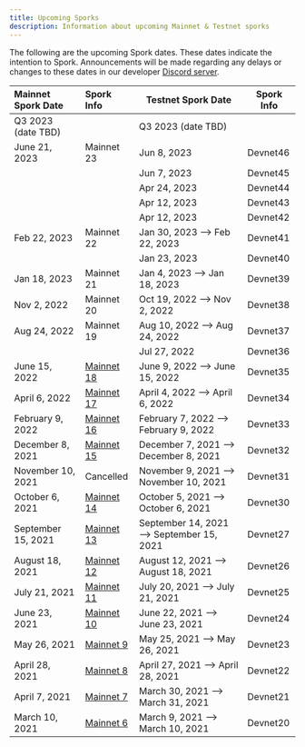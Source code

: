 ```yaml
---
title: Upcoming Sporks
description: Information about upcoming Mainnet & Testnet sporks
---
```


The following are the upcoming Spork dates. These dates indicate the intention to Spork. Announcements will be made regarding any delays or changes to these dates in our developer [Discord server](https://discord.com/invite/J6fFnh2xx6).

<div className="spork-table">

| Mainnet Spork Date | Spork Info                                          | Testnet Spork Date                             | Spork Info |
| :----------------- | :---------------------------------------------------| ---------------------------------------------- | ---------- |
| Q3 2023 (date TBD) |                                                     | Q3 2023 (date TBD)                             |            |
| June 21, 2023      | Mainnet 23                                          | Jun 8, 2023                                    | Devnet46   |
|                    |                                                     | Jun 7, 2023                                    | Devnet45   |
|                    |                                                     | Apr 24, 2023                                   | Devnet44   |
|                    |                                                     | Apr 12, 2023                                   | Devnet43   |
|                    |                                                     | Apr 12, 2023                                   | Devnet42   |
| Feb 22, 2023       | Mainnet 22                                          | Jan 30, 2023 —> Feb 22, 2023                   | Devnet41   |
|                    |                                                     | Jan 23, 2023                                   | Devnet40   |
| Jan 18, 2023       | Mainnet 21                                          | Jan 4, 2023 —> Jan 18, 2023                    | Devnet39   |
| Nov 2, 2022        | Mainnet 20                                          | Oct 19, 2022 —> Nov 2, 2022                    | Devnet38   |
| Aug 24, 2022       | Mainnet 19                                          | Aug 10, 2022 —> Aug 24, 2022                   | Devnet37   |
|                    |                                                     | Jul 27, 2022                                   | Devnet36   |
| June 15, 2022      | [Mainnet 18](./past-sporks#mainnet-18)| June 9, 2022 —> June 15, 2022            | Devnet35   |
| April 6, 2022      | [Mainnet 17](./past-sporks#mainnet-17)| April 4, 2022 —> April 6, 2022           | Devnet34   |
| February 9, 2022   | [Mainnet 16](./past-sporks#mainnet-16)| February 7, 2022 —> February 9, 2022     | Devnet33   |
| December 8, 2021   | [Mainnet 15](./past-sporks#mainnet-15)| December 7, 2021 —> December 8, 2021     | Devnet32   |
| November 10, 2021  | Cancelled                                           | November 9, 2021 —> November 10, 2021    | Devnet31   |
| October 6, 2021    | [Mainnet 14](./past-sporks#mainnet-14)| October 5, 2021 —> October 6, 2021       | Devnet30   |
| September 15, 2021 | [Mainnet 13](./past-sporks#mainnet-13)| September 14, 2021 —> September 15, 2021 | Devnet27   |
| August 18, 2021    | [Mainnet 12](./past-sporks#mainnet-12)| August 12, 2021 —> August 18, 2021       | Devnet26   |
| July 21, 2021      | [Mainnet 11](./past-sporks#mainnet-11)| July 20, 2021 —> July 21, 2021           | Devnet25   |
| June 23, 2021      | [Mainnet 10](./past-sporks#mainnet-10)| June 22, 2021 —> June 23, 2021           | Devnet24   |
| May 26, 2021       | [Mainnet 9](./past-sporks#mainnet-9)  | May 25, 2021 —> May 26, 2021             | Devnet23   |
| April 28, 2021     | [Mainnet 8](./past-sporks#mainnet-8)  | April 27, 2021 —> April 28, 2021         | Devnet22   |
| April 7, 2021      | [Mainnet 7](./past-sporks#mainnet-7)  | March 30, 2021 —> March 31, 2021         | Devnet21   |
| March 10, 2021     | [Mainnet 6](./past-sporks#mainnet-6)  | March 9, 2021 —> March 10, 2021          | Devnet20   |

</div>
